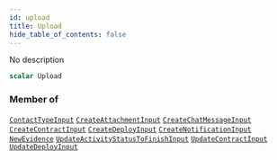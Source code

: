 ```yaml
---
id: upload
title: Upload
hide_table_of_contents: false
---
```








No description

```graphql
scalar Upload
```




### Member of

[`ContactTypeInput`](/api/graphql/documentation/inputs/contact-type-input)  <Badge class="secondary" text="input"/><Bullet />[`CreateAttachmentInput`](/api/graphql/documentation/inputs/create-attachment-input)  <Badge class="secondary" text="input"/><Bullet />[`CreateChatMessageInput`](/api/graphql/documentation/inputs/create-chat-message-input)  <Badge class="secondary" text="input"/><Bullet />[`CreateContractInput`](/api/graphql/documentation/inputs/create-contract-input)  <Badge class="secondary" text="input"/><Bullet />[`CreateDeployInput`](/api/graphql/documentation/inputs/create-deploy-input)  <Badge class="secondary" text="input"/><Bullet />[`CreateNotificationInput`](/api/graphql/documentation/inputs/create-notification-input)  <Badge class="secondary" text="input"/><Bullet />[`NewEvidence`](/api/graphql/documentation/inputs/new-evidence)  <Badge class="secondary" text="input"/><Bullet />[`UpdateActivityStatusToFinishInput`](/api/graphql/documentation/inputs/update-activity-status-to-finish-input)  <Badge class="secondary" text="input"/><Bullet />[`UpdateContractInput`](/api/graphql/documentation/inputs/update-contract-input)  <Badge class="secondary" text="input"/><Bullet />[`UpdateDeployInput`](/api/graphql/documentation/inputs/update-deploy-input)  <Badge class="secondary" text="input"/>



